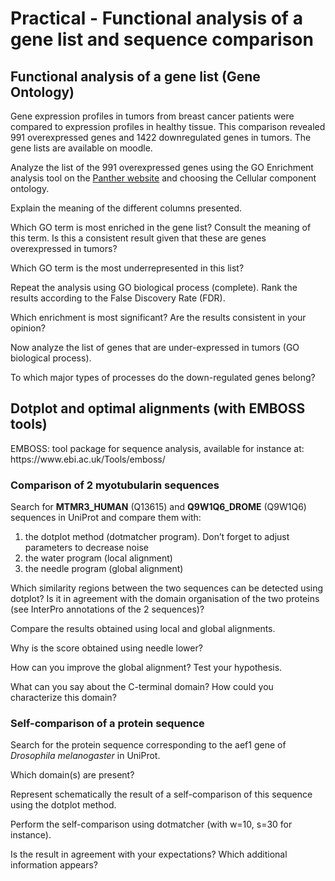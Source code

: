 # Practical - Functional analysis of a gene list and sequence comparison

## Functional analysis of a gene list (Gene Ontology)

Gene expression profiles in tumors from breast cancer patients were compared to expression profiles in healthy tissue. This comparison revealed 991 overexpressed genes and 1422 downregulated genes in tumors. The gene lists are available on moodle.

Analyze the list of the 991 overexpressed genes using the GO Enrichment analysis tool on the [Panther website](http://geneontology.org/) and choosing the Cellular component ontology.

::: {#exr-1 .custom}
Explain the meaning of the different columns presented.
:::

::: {#exr-1 .custom}
Which GO term is most enriched in the gene list? Consult the meaning of this term. Is this a consistent result given that these are genes overexpressed in tumors?
:::

::: {#exr-1 .custom}
Which GO term is the most underrepresented in this list?
:::

Repeat the analysis using GO biological process (complete). Rank the results according to the False Discovery Rate (FDR). 

::: {#exr-1 .custom}
Which enrichment is most significant? Are the results consistent in your opinion?
:::

Now analyze the list of genes that are under-expressed in tumors (GO biological process).

::: {#exr-1 .custom}
To which major types of processes do the down-regulated genes belong?
:::

## Dotplot and optimal alignments (with EMBOSS tools)

EMBOSS: tool package for sequence analysis, available for instance at: https://www.ebi.ac.uk/Tools/emboss/

### Comparison of 2 myotubularin sequences

Search for **MTMR3_HUMAN** (Q13615) and **Q9W1Q6_DROME** (Q9W1Q6) sequences in UniProt and compare them with:

1. the dotplot method (dotmatcher program). Don’t forget to adjust parameters to decrease noise
2. the water program (local alignment)
3. the needle program (global alignment)

::: {#exr-1 .custom}
Which similarity regions between the two sequences can be detected using dotplot? Is it in agreement with the domain organisation of the two proteins (see InterPro annotations of the 2 sequences)?
:::

Compare the results obtained using local and global alignments. 

::: {#exr-1 .custom}
Why is the score obtained using needle lower?
:::

::: {#exr-1 .custom}
How can you improve the global alignment? Test your hypothesis.
:::

::: {#exr-1 .custom}
What can you say about the C-terminal domain? How could you characterize this domain?
:::

### Self-comparison of a protein sequence

Search for the protein sequence corresponding to the aef1 gene of *Drosophila melanogaster* in UniProt. 

::: {#exr-1 .custom}
Which domain(s) are present?
:::

::: {#exr-1 .custom}
Represent schematically the result of a self-comparison of this sequence using the dotplot method.
:::

Perform the self-comparison using dotmatcher (with w=10, s=30 for instance). 

::: {#exr-1 .custom}
Is the result in agreement with your expectations? Which additional information appears?
:::
